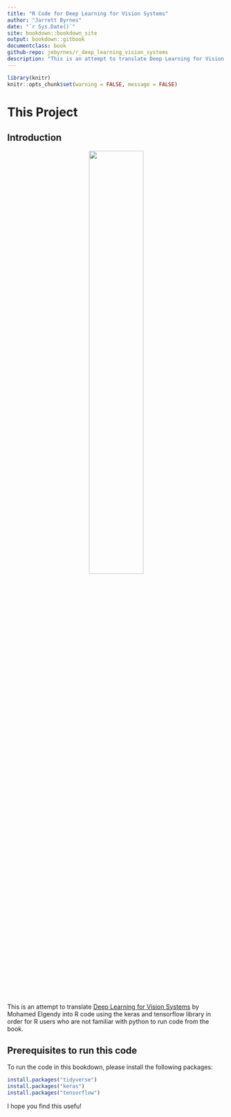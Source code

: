 ```yaml
--- 
title: "R Code for Deep Learning for Vision Systems"
author: "Jarrett Byrnes"
date: "`r Sys.Date()`"
site: bookdown::bookdown_site
output: bookdown::gitbook
documentclass: book
github-repo: jebyrnes/r_deep_learning_vision_systems
description: "This is an attempt to translate Deep Learning for Vision Systems into R code using the keras and tensorflow library."
---
```



```r
library(knitr)
knitr::opts_chunk$set(warning = FALSE, message = FALSE)
```

# This Project {-}

## Introduction {-}
<center>
![](./Elgendy-DLVS-HI.png){width=50%}
</center>

This is an attempt to translate [Deep Learning for Vision Systems](https://www.manning.com/books/deep-learning-for-vision-systems) by Mohamed Elgendy into R code using the keras and tensorflow library in order for R users who are not familiar with python to run code from the book.

## Prerequisites to run this code {-}

To run the code in this bookdown, please install the following packages:

```r
install.packages("tidyverse")
install.packages("keras")
install.packages("tensorflow")
```

I hope you find this usefu!
